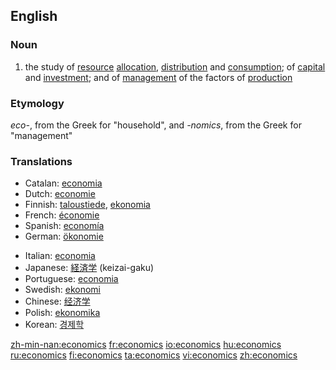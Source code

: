 ==English==
{{wikipedia}}

===Noun===
{{en-noun|-}}

# {{cattag|Social sciences}} the study of [[resource]] [[allocation]], [[distribution]] and [[consumption]]; of [[capital]] and [[investment]]; and of [[management]] of the factors of [[production]]

===Etymology===

<i>eco-</i>, from the Greek for "household", and <i>-nomics</i>, from the Greek for "management"

===Translations===
{{top}}
*Catalan: [[economia]] {{f}}
*Dutch: [[economie]]
*Finnish: [[taloustiede]], [[ekonomia]]
*French: [[économie]]
*Spanish: [[economía]]
*German: [[ökonomie]] {{f}}
{{mid}}
*Italian: [[economia]] {{f}}
*Japanese: [[経済学]] (keizai-gaku)
*Portuguese: [[economia]]
*Swedish: [[ekonomi]]
*Chinese: [[经济学]]
*Polish: [[ekonomika]]
*Korean: [[경제학]]
{{bottom}}

[[zh-min-nan:economics]]
[[fr:economics]]
[[io:economics]]
[[hu:economics]]
[[ru:economics]]
[[fi:economics]]
[[ta:economics]]
[[vi:economics]]
[[zh:economics]]